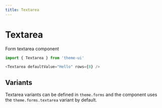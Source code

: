```yaml
---
title: Textarea
---
```


# Textarea

Form textarea component

```js
import { Textarea } from 'theme-ui'
```

```js live=true
<Textarea defaultValue="Hello" rows={8} />
```

## Variants

Textarea variants can be defined in `theme.forms` and the component uses the `theme.forms.textarea` variant by default.
